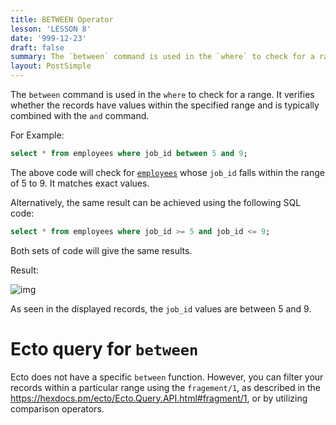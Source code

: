 ```yaml
---
title: BETWEEN Operator
lesson: 'LESSON 8'
date: '999-12-23'
draft: false
summary: The `between` command is used in the `where` to check for a range. It verifies whether the records have values within the specified range and is typically combined with the `and` command.
layout: PostSimple
---
```



The `between` command is used in the `where` to check for a range. It verifies whether the records have values within the specified range and is typically combined with the `and` command.

For Example:

``` SQL
select * from employees where job_id between 5 and 9;
```

The above code will check for [`employees`](01.%20Introduction) whose `job_id` falls within the range of 5 to 9. It  matches exact values.

Alternatively, the same result can be achieved using the following SQL code:

``` SQL
select * from employees where job_id >= 5 and job_id <= 9;
```

Both sets of code will give the same results.

Result:

![img](/static/images/Screenshotfrom2023-11-0410-44-25.png)

As seen in the displayed records, the `job_id` values are between 5 and 9.

# Ecto query for `between`

Ecto does not have a specific `between` function. However, you can filter your records within a particular range using the `fragement/1`, as described in the https://hexdocs.pm/ecto/Ecto.Query.API.html#fragment/1, or by utilizing comparison operators.

